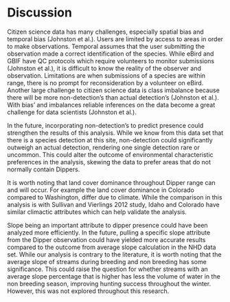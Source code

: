 # Discussion

Citizen science data has many challenges, especially spatial bias and temporal bias (Johnston et al.). Users are limited by access to areas in order to make observations. Temporal assumes that the user submitting the observation made a correct identification of the species. While eBird and GBIF have QC protocols which require volunteers to monitor submissions (Johnston et al.), it is difficult to know the reality of the observer and observation. Limitations are when submissions of a species are within range, there is no prompt for reconsideration by a volunteer on eBird. Another large challenge to citizen science data is class imbalance because there will be more non-detection's than actual detection's (Johnston et al.). With bias' and imbalances reliable inferences on the data become a great challenge for data scientists (Johnston et al.).

In the future, incorporating non-detection's to predict presence could strengthen the results of this analysis. While we know from this data set that there is a species detection at this site, non-detection could significantly outweigh an actual detection, rendering one single detection rare or uncommon. This could alter the outcome of environmental characteristic preferences in the analysis, skewing the data to prefer areas that do not normally contain Dippers.

It is worth noting that land cover dominance throughout Dipper range can and will occur. For example the land cover dominance in Colorado compared to Washington, differ due to climate. While the comparison in this analysis is with Sullivan and Vierlings 2012 study, Idaho and Colorado have similar climactic attributes which can help validate the analysis.

Slope being an important attribute to dipper presence could have been analyzed more efficiently. In the future, pulling a specific slope attribute from the Dipper observation could have yielded more accurate results compared to the outcome from average slope calculation in the NHD data set. While our analysis is contrary to the literature, it is worth noting that the average slope of streams during breeding and non breeding has some significance. This could raise the question for whether streams with an average slope percentage that is higher has less the volume of water in the non breeding season, improving hunting success throughout the winter. However, this was not explored throughout this research.
